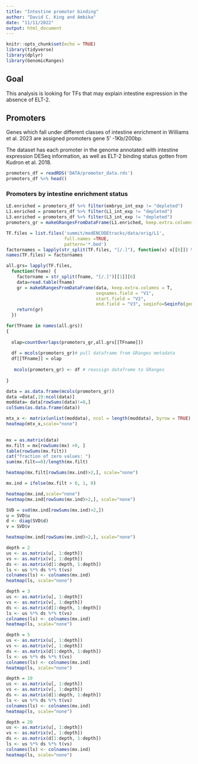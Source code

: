 ```yaml
---
title: "Intestine promoter binding"
author: "David C. King and Ambika"
date: "11/11/2022"
output: html_document
---
```


```r
knitr::opts_chunk$set(echo = TRUE)
library(tidyverse)
library(dplyr)
library(GenomicRanges)
```

## Goal

This analysis is looking for TFs that may explain intestine expression in the absence of ELT-2.

## Promoters

Genes which fall under different classes of intestine enrichment in Williams et al. 2023
are assigned promoters gene 5' -1Kb/200bp. 

The dataset has each promoter in the genome annotated with intestine expression DESeq information, as well as ELT-2 binding status gotten from Kudron et al. 2018.

```r
promoters_df = readRDS('DATA/promoter_data.rds')
promoters_df %>% head()

```

### Promoters by intestine enrichment status



```r
LE.enriched = promoters_df %>% filter(embryo_int_exp != "depleted")
L1.enriched = promoters_df %>% filter(L1_int_exp != "depleted")
L3.enriched = promoters_df %>% filter(L3_int_exp != "depleted")
promoters_gr = makeGRangesFromDataFrame(L1.enriched, keep.extra.columns = T, seqinfo=Seqinfo(genome="ce11"))

```

```r
TF.files = list.files('summit/modENCODEtracks/data/orig/L1',
                      full.names =TRUE,
                      pattern='*.bed')
factornames = lapply(str_split(TF.files, "[/.]"), function(x) x[[6]]) %>% unlist()
names(TF.files) = factornames

all.grs= lapply(TF.files, 
  function(fname) {
    factorname = str_split(fname, "[/.]")[[1]][6]
    data=read.table(fname)
    gr = makeGRangesFromDataFrame(data, keep.extra.columns = T, 
                                  seqnames.field = "V1",
                                  start.field = "V2",
                                  end.field = "V3", seqinfo=Seqinfo(genome="ce11"))
    return(gr)
  })
```

```r


for(TFname in names(all.grs))
{
  
  olap=countOverlaps(promoters_gr,all.grs[[TFname]])
  
  df = mcols(promoters_gr)# pull dataframe from GRanges metadata
  df[[TFname]] = olap
  
   mcols(promoters_gr) <- df # reassign dataframe to GRanges
   
}
```

```r

data = as.data.frame(mcols(promoters_gr))
data =data[,19:ncol(data)]
moddata= data[rowSums(data)!=0,]
colSums(as.data.frame(data))
```

```r
 
mtx_x <- matrix(unlist(moddata), ncol = length(moddata), byrow = TRUE)
heatmap(mtx_x,scale="none")
 
```

```r
mx = as.matrix(data)
mx.filt = mx[rowSums(mx) >0, ]
table(rowSums(mx.filt))
cat("fraction of zero values: ")
sum(mx.filt==0)/length(mx.filt)
```

```r
heatmap(mx.filt[rowSums(mx.ind)>2,], scale="none")
```

```r

mx.ind = ifelse(mx.filt > 0, 1, 0)  

heatmap(mx.ind,scale="none")
heatmap(mx.ind[rowSums(mx.ind)>2,], scale="none")
```

```r
SVD = svd(mx.ind[rowSums(mx.ind)>2,])
u = SVD$u
d <- diag(SVD$d)
v = SVD$v
```

```r
heatmap(mx.ind[rowSums(mx.ind)>2,], scale="none")

depth = 2
us <- as.matrix(u[, 1:depth])
vs <- as.matrix(v[, 1:depth])
ds <- as.matrix(d[1:depth, 1:depth])
ls <- us %*% ds %*% t(vs)
colnames(ls) <- colnames(mx.ind)
heatmap(ls, scale="none")

depth = 3
us <- as.matrix(u[, 1:depth])
vs <- as.matrix(v[, 1:depth])
ds <- as.matrix(d[1:depth, 1:depth])
ls <- us %*% ds %*% t(vs)
colnames(ls) <- colnames(mx.ind)
heatmap(ls, scale="none")

depth = 5
us <- as.matrix(u[, 1:depth])
vs <- as.matrix(v[, 1:depth])
ds <- as.matrix(d[1:depth, 1:depth])
ls <- us %*% ds %*% t(vs)
colnames(ls) <- colnames(mx.ind)
heatmap(ls, scale="none")

depth = 10
us <- as.matrix(u[, 1:depth])
vs <- as.matrix(v[, 1:depth])
ds <- as.matrix(d[1:depth, 1:depth])
ls <- us %*% ds %*% t(vs)
colnames(ls) <- colnames(mx.ind)
heatmap(ls, scale="none")

depth = 20
us <- as.matrix(u[, 1:depth])
vs <- as.matrix(v[, 1:depth])
ds <- as.matrix(d[1:depth, 1:depth])
ls <- us %*% ds %*% t(vs)
colnames(ls) <- colnames(mx.ind)
heatmap(ls, scale="none")
```